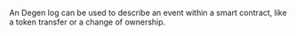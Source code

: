 An Degen log can be used to describe an event within a smart contract, like a token transfer or a change of ownership.